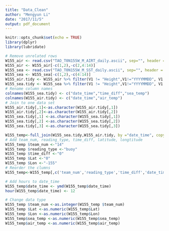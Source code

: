 ```yaml
---
title: "Data_Clean"
author: "Mengyun Li"
date: "2017/11/5"
output: pdf_document
---
```


```r
knitr::opts_chunk$set(echo = TRUE)
library(dplyr)
library(lubridate)
```


```r
# Remove unrelated rows
W155_air <- read.csv("TAO_T0N155W_M_AIRT_daily.ascii", sep="", header = FALSE)
W155_air <- W155_air[-c(1,2),-c(2,4:14)]
W155_sea <- read.csv("TAO_T0N155W_M_SST_daily.ascii", sep="", header = FALSE)
W155_sea <- W155_sea[-c(1,2),-c(4:14)]
W155_air.tidy <- W155_air %>% filter(V1 != "Height",V1!="YYYYMMDD", V1 != "Deployment:")
W155_sea.tidy <- W155_sea %>% filter(V1 != "Height",V1!="YYYYMMDD", V1 != "Deployment:", V1 != "Depth")
# Rename column names
colnames(W155_sea.tidy) <- c("date_time","time_diff","sea_temp")
colnames(W155_air.tidy) <- c("date_time","air_temp")
# Join to one data set
W155_air.tidy[,1]<-as.character(W155_air.tidy[,1])
W155_air.tidy[,2]<-as.character(W155_air.tidy[,2])
W155_sea.tidy[,1] <-as.character(W155_sea.tidy[,1])
W155_sea.tidy[,2] <-as.character(W155_sea.tidy[,2])
W155_sea.tidy[,3] <-as.character(W155_sea.tidy[,3])

W155_temp<-full_join(W155_sea.tidy,W155_air.tidy, by ="date_time", copy = FALSE)
# Add team_num, reading_type, time_diff, latitude, longtitude
W155_temp $team_num <-"14"
W155_temp $reading_type <-"buoy"
W155_temp $time_diff <-"0"
W155_temp $Lat <-"0"
W155_temp $Lon <-"-155"
# Reorder the clumns
W155_temp<-W155_temp[,c('team_num','reading_type','time_diff','date_time','Lat','Lon','sea_temp','air_temp')]

# Add hours to date_time
W155_temp$date_time <- ymd(W155_temp$date_time)
hour(W155_temp$date_time) <- 12

# Change data type
W155_temp $team_num <-as.integer(W155_temp $team_num)
W155_temp $Lat <-as.numeric(W155_temp$Lat)
W155_temp $Lon <-as.numeric(W155_temp$Lon)
W155_temp$sea_temp <-as.numeric(W155_temp$sea_temp)
W155_temp$air_temp <-as.numeric(W155_temp$air_temp)

```



